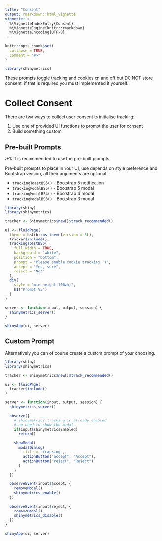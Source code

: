 ```yaml
---
title: "Consent"
output: rmarkdown::html_vignette
vignette: >
  %\VignetteIndexEntry{Consent}
  %\VignetteEngine{knitr::rmarkdown}
  %\VignetteEncoding{UTF-8}
---
```


```r
knitr::opts_chunk$set(
  collapse = TRUE,
  comment = "#>"
)
```

```r
library(shinymetrics)
```

<div class="alert alert-warning" role="alert">
These prompts toggle tracking and cookies on and off but DO NOT store consent,
if that is required you must implemented it yourself.
</div>

# Collect Consent

There are two ways to collect user consent to initialise tracking:

1. Use one of provided UI functions to prompt the user for consent
2. Build something custom

## Pre-built Prompts

:+1: It is recommended to use the pre-built prompts.

Pre-built prompts to place in your UI, use depends on
style preference and Bootstrap version, all their arguments
are optional.

- `trackingToastBS5()` - Bootstrap 5 notification
- `trackingModalBS5()` - Bootstrap 5 modal
- `trackingModalBS4()` - Bootstrap 4 modal
- `trackingModalBS3()` - Bootstrap 3 modal

```r
library(shiny)
library(shinymetrics)

tracker <- Shinymetrics$new()$track_recommended()

ui <- fluidPage(
  theme = bslib::bs_theme(version = 5L),
  tracker$include(),
  trackingToastBS5(
    full_width = TRUE,
    background = "white",
    position = "bottom",
    prompt = "Please enable cookie tracking :)",
    accept = "Yes, sure",
    reject = "No!"
  ),
  div(
    style = "min-height:100vh;",
    h1("Prompt V5")
  )
)
 
server <- function(input, output, session) {
  shinymetrics_server()
}

shinyApp(ui, server)
```

## Custom Prompt

Alternatively you can of course create a custom prompt of your choosing.

```r
library(shiny)
library(shinymetrics)

tracker <- Shinymetrics$new()$track_recommended()

ui <- fluidPage(
  tracker$include()
)

server <- function(input, output, session) {
  shinymetrics_server()

  observe({
    # shinymetrics tracking is already enabled
    # no need to show the modal
    if(input$shinymetricsEnabled)
      return()

    showModal(
      modalDialog(
        title = "Tracking",
        actionButton("accept", "Accept"),
        actionButton("reject", "Reject")
      ) 
    )
  })

  observeEvent(input$accept, {
    removeModal()
    shinymetrics_enable()
  })

  observeEvent(input$reject, {
    removeModal()
    shinymetrics_disable()
  })
}

shinyApp(ui, server)
```

